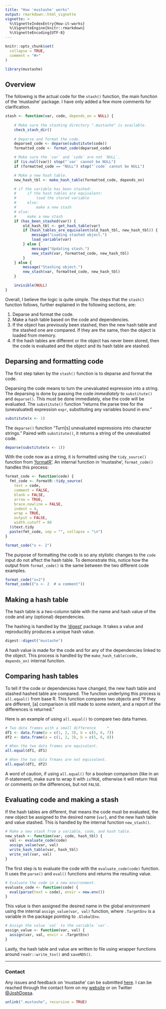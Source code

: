 ```yaml
---
title: "How 'mustashe' works"
output: rmarkdown::html_vignette
vignette: >
  %\VignetteIndexEntry{How-it-works}
  %\VignetteEngine{knitr::rmarkdown}
  %\VignetteEncoding{UTF-8}
---
```


```r
knitr::opts_chunk$set(
  collapse = TRUE,
  comment = "#>"
)
```

```r
library(mustashe)
```

## Overview

The following is the actual code for the `stash()` function, the main function of the 'mustashe' package.
I have only added a few more comments for clarification.

```r
stash <- function(var, code, depends_on = NULL) {
    
    # Make sure the stashing directory ".mustashe" is available.
    check_stash_dir()
    
    # Deparse and format the code.
    deparsed_code <- deparse(substitute(code))
    formatted_code <- format_code(deparsed_code)

    # Make sure the `var` and `code` are not `NULL`.
    if (is.null(var)) stop("`var` cannot be NULL")
    if (formatted_code == "NULL") stop("`code` cannot be NULL")

    # Make a new hash table.
    new_hash_tbl <- make_hash_table(formatted_code, depends_on)

    # if the variable has been stashed:
    #     if the hash tables are equivalent:
    #         load the stored variable
    #     else:
    #         make a new stash
    # else:
    #     make a new stash
    if (has_been_stashed(var)) {
        old_hash_tbl <- get_hash_table(var)
        if (hash_tables_are_equivalent(old_hash_tbl, new_hash_tbl)) {
            message("Loading stashed object.")
            load_variable(var)
        } else {
            message("Updating stash.")
            new_stash(var, formatted_code, new_hash_tbl)
        }
    } else {
        message("Stashing object.")
        new_stash(var, formatted_code, new_hash_tbl)
    }

    invisible(NULL)
}
```

Overall, I believe the logic is quite simple.
The steps that the `stash()` function follows, further explained in the following sections, are:

1. Deparse and format the code.
2. Make a hash table based on the code and dependencies.
3. If the object has previously been stashed, then the new hash table and the stashed one are compared. If they are the same, then the object is loaded from memory.
4. If the hash tables are different or the object has never been stored, then the code is evaluated and the object and its hash table are stashed.


## Deparsing and formatting code

The first step taken by the `stash()` function is to deparse and format the code.

Deparsing the code means to turn the unevaluated expression into a string.
The deparsing is done by passing the code *immediately* to `substitute()` and `deparse()`.
This must be done immediately, else the code will be evaluated.
The `substitute()` function "returns the parse tree for the (unevaluated) expression `expr`, substituting any variables bound in env."

```r
substitute(x <- 1)
```

The `deparse()` function "Turn[s] unevaluated expressions into character strings."
Paired with `substitute()`, it returns a string of the unevaluated code.

```r
deparse(substitute(x <- 1))
```

With the code now as a string, it is formatted using the `tidy_source()` function from ['formatR'](https://CRAN.R-project.org/package=formatR).
An internal function in 'mustashe', `format_code()` handles this process:

```r
format_code <- function(code) {
  fmt_code <- formatR::tidy_source(
    text = code,
    comment = FALSE,
    blank = FALSE,
    arrow = TRUE,
    brace.newline = FALSE,
    indent = 4,
    wrap = TRUE,
    output = FALSE,
    width.cutoff = 80
  )$text.tidy
  paste(fmt_code, sep = "", collapse = "\n")
}

format_code("x <- 2")
```

The purpose of formatting the code is so any stylistic changes to the `code` input do not affect the hash table.
To demonstrate this, notice how the output from `format_code()` is the same between the two different code examples.

```r
format_code("x=2")
format_code(("x <- 2  # a comment"))
```


## Making a hash table

The hash table is a two-column table with the name and hash value of the code and any (optional) dependencies.

The hashing is handled by the ['digest'](https://CRAN.R-project.org/package=digest) package.
It takes a value and reproducibly produces a unique hash value.

```r
digest::digest("mustashe")
```

A hash value is made for the code and for any of the dependencies linked to the object.
This process is handled by the `make_hash_table(code, depends_on)` internal function.


## Comparing hash tables

To tell if the code or dependencies have changed, the new hash table and stashed hashed table are compared.
The function underlying this process is `all.equal()` from base R.
This function compares two objects and "If they are different, [a] comparison is still made to some extent, and a report of the differences is returned."

Here is an example of using `all.equal()` to compare two data frames.

```r
# Two data frames with a small difference     *
df1 <- data.frame(a = c(1, 2, 3), b = c(5, 6, 7))
df2 <- data.frame(a = c(1, 2, 3), b = c(5, 6, 8))

# When the two data frames are equivalent.
all.equal(df1, df1)

# When the two data frmaes are not equivalent.
all.equal(df1, df2)
```

A word of caution, if using `all.equal()` for a boolean comparison (like in an if-statement), make sure to wrap it with `isTRUE`, otherwise it will return `TRUE` or comments on the differences, but not `FALSE`.


## Evaluating code and making a stash

If the hash tables are different, that means the code must be evaluated, the new object be assigned to the desired name (`var`), and the new hash table and value stashed.
This is handled by the  internal function `new_stash()`.

```r
# Make a new stash from a variable, code, and hash table.
new_stash <- function(var, code, hash_tbl) {
  val <- evaluate_code(code)
  assign_value(var, val)
  write_hash_table(var, hash_tbl)
  write_val(var, val)
}
```

The first step is to evaluate the code with the `evaluate_code(code)` function.
It uses the `parse()` and `eval()` functions and returns the resulting value.

```r
# Evaluate the code in a new environment.
evaluate_code <- function(code) {
  eval(parse(text = code), envir = new.env())
}
```

This value is then assigned the desired name in the global environment using the internal `assign_value(var, val)` function, where `.TargetEnv` is a variable in the package pointing to `.GlobalEnv`.

```r
# Assign the value `val` to the variable `var`.
assign_value <- function(var, val) {
  assign(var, val, envir = .TargetEnv)
}
```

Lastly, the hash table  and value are written to file using wrapper functions around `readr::write_tsv()` and `saveRDS()`.

---

### Contact

Any issues and feedback  on 'mustashe' can be submitted [here](https://github.com/jhrcook/mustashe/issues).
I can be reached through the contact form on my [website](https://joshuacook.netlify.com) or on Twitter [\@JoshDoesa](https://twitter.com/JoshDoesa).

```r
unlink(".mustashe", recursive = TRUE)
```
